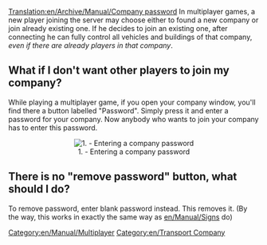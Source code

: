 [[Translation:en/Archive/Manual/Company password]]
In multiplayer games, a new player joining the server may choose either to found a new company or join already existing one. If he decides to join an existing one, after connecting he can fully control all vehicles and buildings of that company, ''even if there are already players in that company''.

==What if I don't want other players to join my company?==

While playing a multiplayer game, if you open your company window, you'll find there a button labelled "Password". Simply press it and enter a password for your company. Now anybody who wants to join your company has to enter this password.
<center>[[File:en/Company password input box.png|center|frame|1. - Entering a company password]]</center>

==There is no "remove password" button, what should I do?==

To remove password, enter blank password instead. This removes it. (By the way, this works in exactly the same way as [[en/Manual/Sign]]s do)

[[Category:en/Manual/Multiplayer]]
[[Category:en/Transport Company]]